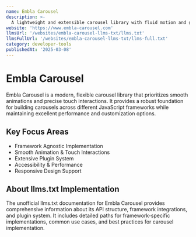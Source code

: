 ```yaml
---
name: Embla Carousel
description: >-
  A lightweight and extensible carousel library with fluid motion and great swipe precision. Supports React, Vue, Svelte, and vanilla JavaScript.
website: 'https://www.embla-carousel.com'
llmsUrl: '/websites/embla-carousel-llms-txt/llms.txt'
llmsFullUrl: '/websites/embla-carousel-llms-txt/llms-full.txt'
category: developer-tools
publishedAt: '2025-03-08'
---
```


# Embla Carousel

Embla Carousel is a modern, flexible carousel library that prioritizes smooth animations and precise touch interactions. It provides a robust foundation for building carousels across different JavaScript frameworks while maintaining excellent performance and customization options.

## Key Focus Areas

- Framework Agnostic Implementation
- Smooth Animation & Touch Interactions
- Extensive Plugin System
- Accessibility & Performance
- Responsive Design Support

## About llms.txt Implementation

The unofficial llms.txt documentation for Embla Carousel provides comprehensive information about its API structure, framework integrations, and plugin system. It includes detailed paths for framework-specific implementations, common use cases, and best practices for carousel implementation.

